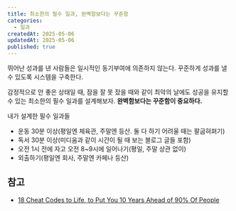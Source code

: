 ```yaml
---
title: 최소한의 필수 일과, 완벽함보다는 꾸준함
categories:
  - 일과
createdAt: 2025-05-06
updatedAt: 2025-05-06
published: true
---
```


뛰어난 성과를 낸 사람들은 일시적인 동기부여에 의존하지 않는다. 꾸준하게 성과를 낼 수 있도록 시스템을 구축한다.

감정적으로 안 좋은 상태일 때, 잠을 잘 못 잤을 때와 같이 최악의 날에도 성공을 유지할 수 있는 최소한의 필수 일과를 설계해보자. **완벽함보다는 꾸준함이 중요하다.**

내가 설계한 필수 일과들

- 운동 30분 이상(평일엔 체육관, 주말엔 등산. 둘 다 하기 어려울 때는 팔굽혀펴기)
- 독서 30분 이상(미디움과 같이 시간이 될 때 보는 블로그 글들 포함)
- 오전 1시 전에 자고 오전 8~9시에 일어나기(평일, 주말 상관 없이)
- 외출하기(평일엔 회사, 주말엔 카페나 등산)

## 참고

- [18 Cheat Codes to Life, to Put You 10 Years Ahead of 90% Of People](https://medium.com/change-your-mind/18-cheat-codes-to-life-to-put-you-10-years-ahead-of-90-of-people-1eb90b82606e)
